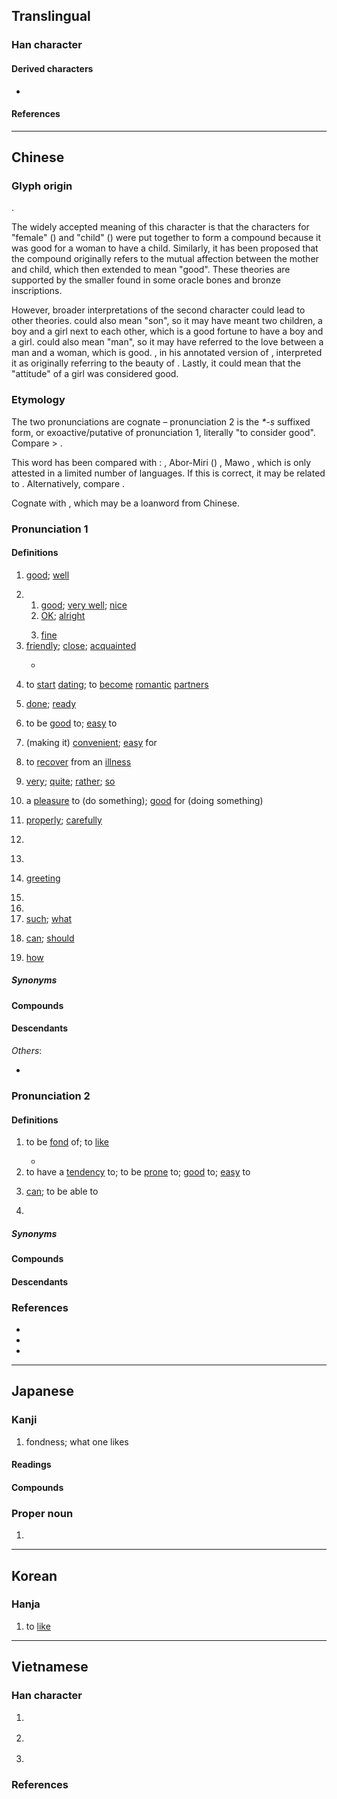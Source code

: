 {{also|女子}}
{{character info}}
==Translingual==
{{stroke order|strokes=6}}
{{stroke order|type=animate}}

===Han character===
{{Han char|rn=38|rad=女|as=03|sn=6|four=47447|canj=VND|ids=⿰女子}}

====Derived characters====
* {{l|mul|[[𠲡]], [[𭖝]], [[𭰕]], [[𬫓]], [[𫱪]], [[𪦟]], [[𫚻]], [[𭀿]], [[𡘏]], [[䒵]], [[孬]], [[𪥸]], [[恏]], [[𭁮]], [[𥁨]], [[𭒊]], [[𪀮]], [[𡤟]]}}

====References====
{{Han ref|kx=0255.110|dkj=06053|dj=0518.120|hdz=21028.010|uh=597D}}

----

==Chinese==
{{zh-forms|alt=⿰女人,㚥,⿱女子,𡥃,𰠗,㝀,𡚽,𡥆,𢑒,𤫧,𩐔}}

===Glyph origin===
{{Han etyl}}
{{Han compound|女|子|t1=woman|t2=child|ls=ic}}.

The widely accepted meaning of this character is that the characters for "female" ({{l|zh|女}}) and "child" ({{l|zh|子}}) were put together to form a compound because it was good for a woman to have a child. Similarly, it has been proposed that the compound originally refers to the mutual affection between the mother and child, which then extended to mean "good". These theories are supported by the smaller {{l|zh|子}} found in some oracle bones and bronze inscriptions.

However, broader interpretations of the second character {{l|zh|子}} could lead to other theories. {{l|zh|子}} could also mean "son", so it may have meant two children, a boy and a girl next to each other, which is a good fortune to have a boy and a girl. {{l|zh|子}} could also mean "man", so it may have referred to the love between a man and a woman, which is good. {{w|Duan Yucai}}, in his annotated version of ''{{w|Shuowen}}'', interpreted it as originally referring to the beauty of {{zh-l|女子|woman}}. Lastly, it could mean that the "attitude" of a girl was considered good.

===Etymology===
The two pronunciations are cognate – pronunciation 2 is the ''*-s'' suffixed form, or exoactive/putative of pronunciation 1, literally "to consider good". Compare {{och-l|惡|id=3|[[bad]]; [[evil]]}} > {{och-l|惡|id=2|to consider [[bad]]; to [[hate]]}}.

This word has been compared with {{inh|zh|sit-pro|*hu||to raise; to rear; to nourish}}: {{cog|tbq-lob-pro|*hu³}}, Abor-Miri ({{cog|sit-tan}}) {{m|und||u}}, Mawo {{cog|cng|χu}}, which is only attested in a limited number of languages. If this is correct, it may be related to {{och-l|畜|to raise; to rear; domesticated animal}}. Alternatively, compare {{cog|bo|མཁོ||necessary, important}}.

Cognate with {{cog|bca|hux||good}}, which may be a loanword from Chinese.

===Pronunciation 1===
{{zh-pron
|m=hǎo
|ma=y
|m-s=hao3
|dg=хо2
|c=hou2
|c-t=hau2
|ca=Yue-hou2.ogg
|g=hau3
|h=pfs=hó;gd=hau3
|j=hau2
|mb=hǎu
|md=hō̤
|mn=ml,jj,tw:hó/qz,zz:hóⁿ/ph:hó͘
|mn-t=ho2/hoh4/hao2
|mn-t_note=ho2 - vernacular; hoh4 - vernacular (“very”); hao2 - literary
|w=2hau
|x=hau3
|mc=1
|oc=1,1
|cat=a,adv,v,intj
}}

====Definitions====
{{zh-hanzi}}

# [[good]]; [[well]]
#: {{zh-x|你 好 嗎？|How are you?}}
#: {{zh-x|你 好 嗎{maa3}？|How are you?|C}}
#: {{zh-x|真 是 個 好 主意！|That's a '''good''' idea!}}
#: {{zh-ant|壞}}
# {{n-g|Used as an interjection.}}
## [[good]]; [[very well]]; [[nice]]
## [[OK]]; [[alright]]
##: {{zh-x|好，明天 見。|'''OK''', see you tomorrow.}}
##: {{zh-x|好，我們 今天 就 到 這裡{li}。|'''Alright''', we will stop here today.}}
## [[fine]]
# [[friendly]]; [[close]]; [[acquainted]]
#: {{zh-x|好 朋友|'''good''' friend}}
#: {{zh-x|他們 對 我 很 好。|They are very '''kind''' to me.}}
#* {{zh-x|就 是 姊妹 弟兄 跟前，誰 和 我 好，我 就 和 誰 好。||ref=Hongloumeng}}
# {{lb|zh|specifically}} to [[start]] [[dating]]; to [[become]] [[romantic]] [[partner]]s
#: {{zh-x|他 倆 好 上 了。|They '''are in a relationship'''.}}
# [[done]]; [[ready]]
#: {{zh-x|我 就 要 好 了。|I'll be '''ready''' very soon.}}
# to be [[good]] to; [[easy]] to
#: {{zh-x|這 水龍頭 好 擰。|This tap turns '''easily'''.}}
#: {{zh-x|這 事兒{r} 不 好 辦。|This matter is not '''easy''' to deal with.}}
# (making it) [[convenient]]; [[easy]] for
#: {{zh-x|把 東西 收拾 乾淨，我 好 打掃 房間。|Put stuff away so that I can clean the room.}}
#: {{zh-x|他們 用 鏡子 反射 陽光，好 讓 救援 飛機 發現。|They used a mirror to reflect sunlight and help the search-and-rescue aircraft find them.}}
# to [[recover]] from an [[illness]]
#: {{zh-x|佢 病 咗 幾 個 月 都 仲 未 好。|He's been sick for several months and still hasn't '''recovered'''.|C}}
#: {{zh-x|好返|to get better; to recover; to heal|C}}
# {{lb|zh|somewhat|dialectal}} [[very]]; [[quite]]; [[rather]]; [[so]]
#: {{zh-x|我 好 興{xīng}奮 啊！|I'm '''so''' excited!}}
#: {{zh-x|好 幾 天|quite a few days}}
#: {{zh-x|我 個 中文{man4-2} 老師 '''好''' 好 人 㗎！|My Chinese teacher is a '''very''' nice person!|C-GZ}}
#: {{zh-x|我 唔係 好 鍾意 你 噉 做。|I don't '''really''' like you doing it that way.|C}}
# a [[pleasure]] to (do something); [[good]] for (doing something)
#: {{zh-x|好吃|delicious}}
#: {{zh-x|好用|'''a joy to''' use}}
#: {{zh-x|好聽|'''pleasant'''-sounding}}
#: {{zh-x|呢{ni1} 把 刀 幾 好 使。|This knife is pretty '''good''' to use.|C}}
# [[properly]]; [[carefully]]
#: {{zh-x|記得 帶 好 雨具！|Remember to bring along rain gear! / Make sure your rain gear is on you!}}
#: {{zh-x|聽 好 了！|Now listen carefully!}}
#: {{zh-x|食 好 瞓 好|eat well and sleep well|C}}
#: {{zh-x|做 好 功課|to do one's homework (as one should)|C}}
# {{n-g|Particle used after verbs to denote the completion or near-completion of an action.}}
#: {{zh-x|作業 做 好 了 嗎？|Have you finished your homework?}}
# {{n-g|Used after a [[noun]] or [[pronoun]] as a [[greeting]].}}
#: {{zh-x|你.好|hello}}
#: {{zh-x|大家.好|hello, everyone}}
#: {{zh-x|老師 好|hello, teacher}}
# [[greeting]]
#: {{zh-x|問好|say hello}}
#: {{zh-x|替 我 給 你 媽 帶 個 好兒{r}。|Say hi for me to your mom.}}
# {{n-g|Particle denoting agreement, support or wish to terminate a conversation.}}
# {{n-g|Particle denoting dissatisfaction in ironical sentences.}}
# [[such]]; [[what]]
#: {{zh-x|好 一 朵 美麗 的 茉莉花。|What a beautiful jasmine.}}
# {{lb|zh|dialectal}} [[can]]; [[should]]
#: {{zh-x|我 好 進來 嗎？|Can I come in?}}
#: {{zh-x|十二 點 喇{laa3}，好 去 瞓覺 喇{laa3}。|It's twelve now. You should go to bed.|C}}
#: {{zh-x|噉 都 好 拗？|You are really arguing about this?|lit=That can be argued?|C}}
# {{lb|zh|Southwestern Mandarin|Xiang}} [[how]] {{gl|to what degree}}

=====Synonyms=====
{{zh-dial|很}}
{{zh-dial|多-2}}
{{zh-dial|多麼}}

====Compounds====
{{zh-der|好比|好不|好不容易|好吃|好醜|好處|好處費|好歹|好的|好端端|好多|好法|好感|好過|好漢|好好|好好先生|好喝|好話|好壞|好貨|好幾|好傢伙|好景不長|好久|好看|好賴|好了傷疤忘了痛|好力寶|好臉|好馬不吃回頭草|好孬|好評|好氣|好球|好兒|好惹|好人|好人好事|好人家|好日子|好容易|好上加好|好生|好聲好氣|好使|好事|好事不出門，惡事傳千里|好事不宜遲|好事多磨|好手|好受|好說|好說歹說|好說話|好死|好似|好天|好聽|好玩|好聞|好戲|好像|好小子|好笑|好些|好心|好心不得好報|好性|好樣|好意|好意思|好用|好友|好運|好在|好找|好轉|好自為之|好走|好食|友好條約|好沒意思|不好受|好東西|不懷好意|交好|三好兩歹|好事天慳|恰到好處|好景不常|好聚好散|不好了|學好|不好啟齒|不好弄|大好|好樣子|好酒好肉|做好做歉|幸好|好夢|好癩|最好|好眼力|備受好評|做好看|做好做惡|三好兩歉|做好做歹|好語似珠|大事不好|好看錢|唱好|可知是好|好夢難圓|安好|一床兩好|不恰好|好死不死|好來寶|做歉做好|好主兒|做好事|三好兩怯|上好|好造化|和好|完好|一雙兩好|好本領|問好|好酒|好康|弄好|恰好|好景|不得好死|不識好歹|好欺負|好官|大好河山|忘年之好|好言好語|愛好兒|好不自在|天道好還|好道|好若|好搭檔|待好|好言相勸|好人難做|好缺|好朋友|嘖嘖稱好|帶個好|好兆頭|好彩頭|好書|好絕|好辦|好時好日|好言|剛好|夫婦好合|好麼|好是|好情|好夢難成|好望角|娟好|好心好意|好手如雲|完好無缺|好模好樣|嫌好道醜|嫌好道惡|嘴不好|和好如初|姣好|好體面|好頭腦|好險|好逑|好身手|好話兒|好菜|好花|好自在|好纏|好相識|好球帶|好獃|好爵|好法子|好沒生|好樣兒的|好日|好收場|好手好腳|好一日兒|好性氣|好性子|好弱|好姻緣|好大膽|好喬|好合|好半天|好剛口|好兄弟|好事多魔|好事多慳|好了歌|好主意|好一陣|好一會|好學|哥倆好|好名|也好|好籤|好早晚|好個|好鳥|大好老|好物|可不好|不論好壞|好心腸|好愻|不好惹|好萊塢|好人物|完好如初|廣受好評|好些時|好事多妨|不知好歹|好把式|只好|兩姓之好|叫好|好消息|便好道|好不好|可好|友好|不好過|多少是好|三五好友|好生意|不分好歹|不好意思|修好|倒好|兩相好|好離好散|便好|好報|好買賣|不知好歉|不好看|正好|暢好|新好男人|爛好人|相好|有話好說|有好有壞|拍手叫好|百年之好|搞不好|拿手好戲|百歲之好|有好兒|新好女人|月圓花好|滿好|秦晉之好|百年好合|示好|碰頭好兒|昆弟之好|甘言好辭|看好|瘡好忘痛|沒好氣|病好|求好心切|琴瑟之好|有個好歹|為好成歉|滿好個|燕好|濫好人|拉相好|江湖好漢|欠好|琴瑟和好|攀相好|朱陳之好|沒好意思|親朋好友|行好積德|賣好|言歸於好|言歸于好|要好|至好|隳好|絕妙好辭|總角之好|至親好友|花好月圓|頂好|綠林好漢|還好|美好|討好|竹馬之好|轉看轉好|要好成歉|頂尖好手|結好|老好人|老相好|通好|重修舊好|英雄好漢|通家之好|辦好|要人好看|說好|買好|說好說歹|討好賣乖|言歸和好|見好就收|見好|良好|舊好|好家伙|汝好:lí hó|逐家好:ta̍k-ke-hó|好勢:hó-sè|拄好:tú-hó|歹竹出好筍|食好鬥相報:chia̍h hó tàu sio-pò|好空:hó-khang|好鼻獅:hó-phīⁿ-sai;Min Nan|歪喙雞食好米:oai chhùi ke chia̍h hó bí;Min Nan}}

====Descendants====
{{CJKV||こう|호|hảo}}
''Others'':
* {{desc|bor=1|vi|hẩu|t=kind, good, delicious}}

===Pronunciation 2===
{{zh-pron
|m=hào,a=y
|c=hou3
|h=pfs=hau;gd=hau4
|md=hó̤
|mn=ml,jj,tw:hòⁿ
|mn-t=haon3
|w=2hau
|mc=2
|oc=2,2
|cat=v,pn
}}

====Definitions====
{{zh-hanzi}}

# to be [[fond]] of; to [[like]]
#: {{zh-x|好{hào}學不倦|to '''like''' to learn without feeling tired}}
#: {{zh-x|餃子{zi} 多 香 啊！我 就 好{hào} 這{zhèn}麼 一 口兒{r}！|The dumplings smell so delicious! I indeed '''like''' this!|M-UIB}}
#* {{zh-x|耶穌 教訓 衆人 之 時 又 話、提防 個的 讀書人 呀、佢地 好{hou3} 着 長衫 行{hang4}遊、歡喜 喺 市 上 人地 請{cing2} 佢 安|And he said unto them in his doctrine, Beware of the scribes, which '''love''' to go in long clothing, and love salutations in the marketplaces|C|ref='''1872''', {{lang|zh|《馬可傳福音書（廣東土白）》}} (The Gospel of Mark: Cantonese Vernacular) [http://database.shss.ust.hk/5dialects/pg/40065552.png 12:38]}}
# to have a [[tendency]] to; to be [[prone]] to; [[good]] to; [[easy]] to
# {{lb|zh|dialectal Mandarin|Wu}} [[can]]; to be able to
#: {{zh-x|儂 好 流利 個 講 上海話 𠲎？|'''Can''' you speak Shanghainese fluently?|SH}}
#: {{zh-syn|會|可以}}
# {{surname|zh}}

=====Synonyms=====
{{zh-dial|喜歡}}

====Compounds====
{{zh-der|好吃|好大喜功|好動|好高騖遠|好客|好奇|好強|好色|好尚|好勝|好事|好為人師|好惡|好行小惠|好學|好逸惡勞|好戰|好整以暇|好事者|好謀而成|好財|不好言笑|公諸同好|好學深思|好善樂施|好弄玄虛|好色之徒|好事貪功|富而好施|好內|同好|不好|偏好|愛才好士|愛人好士|宿好|好義|好善惡惡|好勇鬥狠|好學不倦|好利|好賭|急公好義|不好說話|好貨|好問|好音|好利忘義|好鬥|富而好禮|好生惡殺|愛好|嗜好|喜好|好丹非素|好奇心|嫉惡好善|好事之徒|好辯|好賢禮士|好謀善斷|好諛惡直|好行小慧|好自矜誇|好管閒事|好生|好施樂善|好學專輯|好善嫉惡|好吃懶做|好古|好生之德|一無所好|好謀|好施小惠|好謀無斷|世好|好口|潔身自好|欽賢好士|投其所好|疾惡好善|樂善好義|爭強好勝|樂善好施|玩好|癖好|游手好閒|禮賢好士|輕財好義|篤信好古|自好|葉公好龍|輕財好士|豪俠好義|酷好|荒功好頑|貪財好賄|貪安好逸|阿其所好|輕財好施|篤學好古|阿好|遊手好閒|貪財好色|篤志好學|人之患在好為人師}}

====Descendants====
{{CJKV||こう|호|hiếu}}

===References===
* {{R:yue:Hanzi}}
* {{R:twedu|A00883}}
* {{thcwd|2282}}

{{zh-cat|Beginning|Elementary|Intermediate|Greetings}}

----

==Japanese==

===Kanji===
{{ja-kanji|grade=4|rs=女03}}

# fondness; what one likes

====Readings====
{{ja-readings
|goon=こう<かう
|kanon=こう<かう
|kun=す-き, す-く, この-む, このみ, よ-い, よし, よしみ-, すめよい, すめよし, よろし, よろし.い
}}

====Compounds====
{{col5|ja|{{ja-r|好き|すき}}
|{{ja-r|好%物|こう%ぶつ}}
|{{ja-r|好%敵%手|こう%てき%しゅ}}
|{{ja-r|良%好|りょう%こう}}
|{{ja-r|愛%好|あい%こう}}
|{{ja-r|良%好|りょう%こう}}
|{{ja-r|友%好|ゆう%こう}}
|{{ja-r|嗜%好%品|し%こう%ひん}}
|{{ja-r|好%感|こう%かん}}
|{{ja-r|好%転|こう%てん}}
|{{ja-r|好%事|こう%ず}}
|{{ja-r|好%評|こう%ひょう}}
}}

===Proper noun===
{{ja-pos|proper|よしみ}}

# {{given name|ja|male|sort=よしみ}}

----

==Korean==

===Hanja===
{{ko-hanja|hangeul=호|rv=ho|mr=ho}}

# to [[like]]

----

==Vietnamese==

===Han character===
{{vi-readings|rs=女03
|hanviet=hiếu-tdcndg;tdcntd;gdhn, hảo-tdcndg;tdcntd;gdhn
|phienthiet=呼到 hô đáo, 呼晧 hô hạo
|nom=hiếu-tdcndg;tdcntd;btcn, háu-tdcndg;gdhn;btcn, háo-tdcndg;gdhn, hảo-tdcntd;btcn, hẩu-tdcndg;gdhn, hấu-gdhn, hão-btcn, hếu-btcn
}}

# {{lb|vi|only in compound}} {{han tu form of|hiếu|to [[like]], to be [[fond]] of}}
# {{lb|vi|only in compound}} {{han tu form of|hảo|[[good]], [[well]]; [[kind]]}}
# {{lb|vi|only in [[dưa hấu]]}} {{han tu form of|hấu|[[delicious]]}}

===References===
<references/>